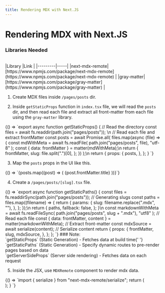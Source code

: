 ```yaml
---
title: Rendering MDX with Next.JS
---
```



# Rendering MDX with Next.JS

### Libraries Needed
<br />
|Library  |Link |
|---------|-----|
|next-mdx-remote|[https://www.npmjs.com/package/next-mdx-remote](https://www.npmjs.com/package/next-mdx-remote)    |
|gray-matter|[https://www.npmjs.com/package/gray-matter](https://www.npmjs.com/package/gray-matter)     |


1. Create MDX files inside `/pages/posts` dir.

2. Inside `getStaticProps` function in `index.tsx` file, we will read the `posts` dir, and then read each file and extract all front-matter from each file using the `gray-matter` library.

<CodeSnippet language="js">
  {() => `export async function getStaticProps() {
  // Read the directory
  const files = await fs.readdir(path.join("pages/posts")); \n
  // Read each file and extract frontMatter
  const posts = await Promise.all(
    files.map(async (file) => {
      const mdWithMeta = await fs.readFile(
        path.join("pages/posts", file),
        "utf-8"
      );
      const { data: frontMatter } = matter(mdWithMeta);\n
      return {
        frontMatter,
        slug: file.split(".")[0],
      };
    })
  );\n
  return {
    props: {
      posts,
    },
  };
}
`}
</CodeSnippet>

3. Map the `posts` props in the UI like this.

<CodeSnippet language="jsx">
  {() => `{posts.map((post) => (
  <Link href={/post-[slug]} key={post.slug}>
    <a style={{ display: "block" }}>{post.frontMatter.title}</a>
  </Link>
))}`}
</CodeSnippet>

4. Create a `/pages/posts/[slug].tsx` file.

<CodeSnippet language="jsx">
  {() => `export async function getStaticPaths() {
  const files = fs.readdirSync(path.join("pages/posts"));
  // Generating slugs
  const paths = files.map((filename) => {
    return {
      params: {
        slug: filename.replace(".mdx", ""),
      },
    };
  });\n
  return {
    paths,
    fallback: false,
  };
}\n
  const markdownWithMeta = await fs.readFileSync(
    path.join("pages/posts", slug + ".mdx"),
    "utf8"
  ); // Read each file
  const { data: frontMatter, content } = matter(markdownWithMeta); // Extract front-matter
  const mdxSource = await serialize(content); // Serialize content
  return {
    props: {
      frontMatter,
      slug,
      mdxSource,
    },
  };
};
`}
</CodeSnippet>

<Callout emoji="💡">
  ### Note:
  <div style={{ margin: '1rem 0' }}>
    `getStaticProps` (Static Generation) - Fetches data at build time{' '}
  </div>
  <div style={{ margin: '1rem 0' }}>
    `getStaticPaths` (Static Generation) - Specify dynamic routes to pre-render
    pages based on data
  </div>
  <div style={{ margin: '1rem 0' }}>`getServerSideProps` (Server side rendering) - Fetches data on each request</div>
</Callout>

5. Inside the JSX, use `MDXRemote` component to render mdx data.

<CodeSnippet language="jsx">
  {() => `import { serialize } from "next-mdx-remote/serialize";
  return (
    <div>
      <div>
        <MDXRemote {...props.mdxSource} />
      </div>
    </div>
  );
}
`}
</CodeSnippet>
